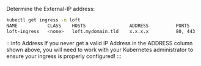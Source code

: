 Determine the External-IP address:

```bash
kubectl get ingress -n loft
NAME           CLASS    HOSTS                ADDRESS          PORTS     AGE
loft-ingress   <none>   loft.mydomain.tld    x.x.x.x          80, 443   10m
```

:::info Address
If you never get a valid IP Address in the ADDRESS column shown above, you will need to work
with your Kubernetes administrator to ensure your ingress is properly configured!
:::